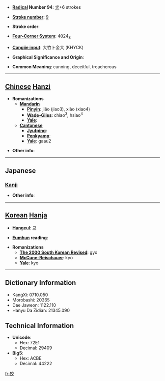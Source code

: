 * '''[[Wiktionary:Chinese radical index| Radical]] Number 94''': [[Wiktionary:Chinese radical index 犬|犬]]+6 strokes

* '''[[Wiktionary:Chinese total strokes index|Stroke number]]''': [[Wiktionary:Chinese total strokes index 9|9]]

* '''Stroke order''': 

* '''[[Wiktionary:Chinese four corner index|Four-Corner System]]''': 4024<sub>8</sub>

* '''[[Wiktionary:Chinese Cangjie index|Cangjie input]]''': 大竹卜金大 (KHYCK)

* '''Graphical Significance and Origin''': 

* '''Common Meaning''': cunning, deceitful, treacherous

----

== [[Chinese]] [[Hanzi]] ==

* '''Romanizations'''
** '''[[Mandarin]]'''
*** '''[[Pinyin]]''': jiǎo (jiao3), xiào (xiao4)
*** '''[[Wade-Giles]]''': chiao<sup>3</sup>, hsiao<sup>4</sup>
*** '''[[Yale]]''': 
** '''[[Cantonese]]'''
*** '''[[Jyutping]]''':
*** '''[[Penkyamp]]''': 
*** '''[[Yale]]''': gaau2

* '''Other info''': 

----

==Japanese==
===[[Kanji]]===
{{kanji|on readings=[[こう]] (kō), [[きょう]] (kyō)|kun readings=[[ずるい]] (zurui), [[わるがしこ]] (warugashiko)}}

* '''Other info''':  

----

== [[Korean]] [[Hanja]] ==

* '''[[Hangeul]]''': 교

* '''[[Eumhun]] reading''': 

* '''Romanizations'''
** '''[[The 2000 South Korean Revised Romanization|The 2000 South Korean Revised]]''': gyo
** '''[[McCune-Reischauer]]''': kyo
** '''[[Yale]]''': kyo

----

== Dictionary Information ==

* KangXi: 0710.050
* Morobashi: 20365
* Dae Jaweon: 1122.110
* Hanyu Da Zidian: 21345.090

== Technical Information ==

* '''Unicode''':
** Hex: 72E1
** Decimal: 29409
* '''Big5''':
** Hex: ACBE
** Decimal: 44222

[[fr:狡]]